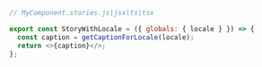 ```js
// MyComponent.stories.js|jsx|ts|tsx

export const StoryWithLocale = ({ globals: { locale } }) => {
  const caption = getCaptionForLocale(locale);
  return <>{caption}</>;
};
```